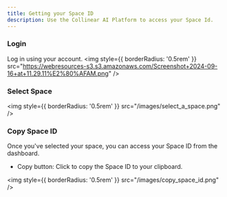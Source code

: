 ```yaml
---
title: Getting your Space ID
description: Use the Collinear AI Platform to access your Space Id.
---
```

### Login
Log in using your account.
<img
  style={{ borderRadius: '0.5rem' }}
  src="https://webresources-s3.s3.amazonaws.com/Screenshot+2024-09-16+at+11.29.11%E2%80%AFAM.png"
/>


### Select Space
<img
  style={{ borderRadius: '0.5rem' }}
  src="/images/select_a_space.png"
/>

### Copy Space ID
Once you've selected your space, you can access your Space ID from the dashboard.
* Copy button: Click to copy the Space ID to your clipboard.

<img
  style={{ borderRadius: '0.5rem' }}
  src="/images/copy_space_id.png"
/>
